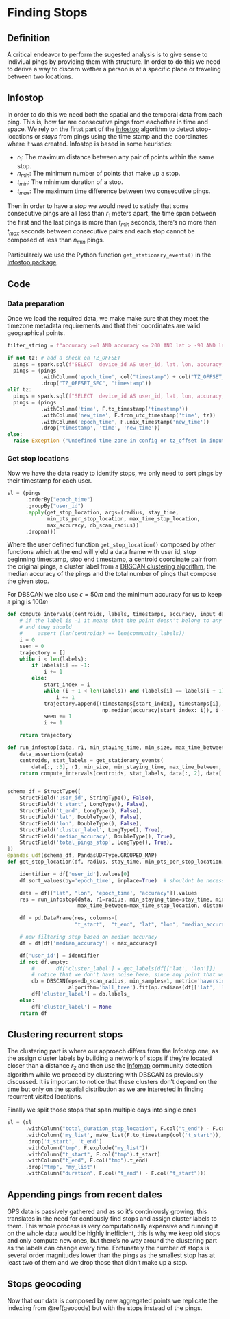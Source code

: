 # Finding Stops {#stops}

## Definition

A critical endeavor to perform the sugested analysis is to give sense to indiviual
pings by providing them with structure. In order to do this we need to derive a way
to discern wether a person is at a specific place or traveling between two locations.

## Infostop

In order to do this we need both the spatial and the temporal data from each ping. This
is, how far are consecutive pings from eachother in time and space. We rely on the firtst part of the
[infostop](https://arxiv.org/pdf/2003.14370.pdf) algorithm to detect stop-locations
or *stays* from pings using the time stamp and the coordinates where it was
created. Infostop is based in some heuristics:

* $r_1$: The maximum distance between any pair of points within the same stop.
* $n_{min}$: The minimum number of points that make up a stop.
* $t_{min}$: The minimum duration of a stop.
* $t_{max}$: The maximum time difference between two consecutive pings.

Then in order to have a _stop_ we would need to satisfy that some consecutive pings are all less than $r_1$ meters apart,
the time span between the first and the last pings is more than $t_{min}$ seconds, there's no more than $t_{max}$
seconds between consecutive pairs and each stop cannot be composed of less than $n_{min}$ pings.

Particularely we use the Python function ```get_stationary_events()``` in the [Infostop package](https://github.com/ulfaslak/infostop).

## Code
### Data preparation

Once we load the required data, we make make sure that they meet the timezone metadata requirements and that their coordinates
are valid geographical points.

```python
filter_string = f"accuracy >=0 AND accuracy <= 200 AND lat > -90 AND lat < 90 AND lon > -180 AND lon < 180"

if not tz: # add a check on TZ_OFFSET
  pings = spark.sql(f"SELECT  device_id AS user_id, lat, lon, accuracy, timestamp, TZ_OFFSET_SEC FROM default.veraset_{c.country}_tz WHERE country = '{c.country}' AND {filter_string}")
  pings = (pings
           .withColumn('epoch_time', col("timestamp") + col("TZ_OFFSET_SEC").cast("long"))
           .drop("TZ_OFFSET_SEC", "timestamp"))
elif tz:
  pings = spark.sql(f"SELECT  device_id AS user_id, lat, lon, accuracy, timestamp FROM default.veraset_primary_1  WHERE country = '{c.country}' AND {filter_string}")
  pings = (pings
           .withColumn('time', F.to_timestamp('timestamp'))
           .withColumn('new_time', F.from_utc_timestamp('time', tz))
           .withColumn('epoch_time', F.unix_timestamp('new_time'))
           .drop('timestamp', 'time', 'new_time'))
else:
  raise Exception ("Undefined time zone in config or tz_offset in input table")
```

### Get stop locations

Now we have the data ready to identify stops, we only need to sort pings by their timestamp for each user.

```python
sl = (pings
      .orderBy("epoch_time")
      .groupBy("user_id")
      .apply(get_stop_location, args=(radius, stay_time,
             min_pts_per_stop_location, max_time_stop_location,
             max_accuracy, db_scan_radius))
      .dropna())
```

Where the user defined function ```get_stop_location()``` composed by other functions which at the end will yield
a data frame with user id, stop beginning timestamp, stop end timestamp, a centroid coordinate pair from the original pings,
a cluster label from a [DBSCAN clustering algorithm](https://www.aaai.org/Papers/KDD/1996/KDD96-037.pdf), the median accuracy of
the pings and the total number of pings that compose the given stop.

For DBSCAN we also use $\epsilon=50m$ and the minimum accuracy for us to keep a ping is $100m$

```python
def compute_intervals(centroids, labels, timestamps, accuracy, input_data):
    # if the label is -1 it means that the point doesn't belong to any cluster. Otherwise there should be at least 2 points for a stop locations
    # and they should
    #     assert (len(centroids) == len(community_labels))
    i = 0
    seen = 0
    trajectory = []
    while i < len(labels):
        if labels[i] == -1:
            i += 1
        else:
            start_index = i
            while (i + 1 < len(labels)) and (labels[i] == labels[i + 1]):
                i += 1
            trajectory.append((timestamps[start_index], timestamps[i], *centroids[seen],
                               np.median(accuracy[start_index: i]), i - start_index + 1))
            seen += 1
            i += 1

    return trajectory

def run_infostop(data, r1, min_staying_time, min_size, max_time_between, distance_metric):
    data_assertions(data)
    centroids, stat_labels = get_stationary_events(
        data[:, :3], r1, min_size, min_staying_time, max_time_between, distance_metric)
    return compute_intervals(centroids, stat_labels, data[:, 2], data[:, 3], data)


schema_df = StructType([
    StructField('user_id', StringType(), False),
    StructField('t_start', LongType(), False),
    StructField('t_end', LongType(), False),
    StructField('lat', DoubleType(), False),
    StructField('lon', DoubleType(), False),
    StructField('cluster_label', LongType(), True),
    StructField('median_accuracy', DoubleType(), True),
    StructField('total_pings_stop', LongType(), True),
])
@pandas_udf(schema_df, PandasUDFType.GROUPED_MAP)
def get_stop_location(df, radius, stay_time, min_pts_per_stop_location, max_time_stop_location, max_accuracy, db_scan_radius):

    identifier = df['user_id'].values[0]
    df.sort_values(by='epoch_time', inplace=True)  # shouldnt be necessary

    data = df[["lat", "lon", 'epoch_time', "accuracy"]].values
    res = run_infostop(data, r1=radius, min_staying_time=stay_time, min_size=min_pts_per_stop_location,
                       max_time_between=max_time_stop_location, distance_metric='haversine')

    df = pd.DataFrame(res, columns=[
                      "t_start",  "t_end", "lat", "lon", "median_accuracy", "total_pings_stop"])

    # new filtering step based on median accuracy
    df = df[df['median_accuracy'] < max_accuracy]

    df['user_id'] = identifier
    if not df.empty:
        #       df['cluster_label'] = get_labels(df[['lat', 'lon']])
        # notice that we don't have noise here, since any point that we consider is a stop location and hence has been already pre filtered by run_infostop (min_samples = 1 => no label =-1)
        db = DBSCAN(eps=db_scan_radius, min_samples=1, metric='haversine',
                    algorithm='ball_tree').fit(np.radians(df[['lat', 'lon']].values))
        df['cluster_label'] = db.labels_
    else:
        df['cluster_label'] = None
    return df
```

## Clustering recurrent stops

The clustering part is where our approach differs from the Infostop one, as the assign cluster labels by building a network of
stops if they're located closer than a distance $r_2$ and then use the [Infomap](https://www.mapequation.org/assets/publications/RosvallBergstromPNAS2008Full.pdf)
community detection algorithm while we proceed by clustering with DBSCAN as previously discussed. It is important to notice that
these clusters don't depend on the time but only on the spatial distribution as we are interested in finding recurrent
visited locations.

Finally we split those stops that span multiple days into single ones

```python
sl = (sl
      .withColumn("total_duration_stop_location", F.col("t_end") - F.col("t_start"))
      .withColumn('my_list', make_list(F.to_timestamp(col('t_start')), F.to_timestamp(col('t_end'))))
      .drop('t_start', 't_end')
      .withColumn("tmp", F.explode("my_list"))
      .withColumn("t_start", F.col("tmp").t_start)
      .withColumn("t_end", F.col("tmp").t_end)
      .drop("tmp", "my_list")
      .withColumn("duration", F.col("t_end") - F.col("t_start")))
```

## Appending pings from recent dates

GPS data is passively gathered and as so it's continiously growing, this translates in the need for contiously find stops and
assign cluster labels to them. This whole process is very computationally expensive and running it on the whole data would be
highly inefficient, this is why we keep old stops and only compute new ones, but there's no way around the clustering part as
the labels can change every time. Fortunately the number of stops is several order magnitudes lower than the pings as the smallest
stop has at least two of them and we drop those that didn't make up a stop.

## Stops geocoding

Now that our data is composed by new aggregated points we replicate the indexing from \@ref(geocode) but with the stops instead
of the pings.